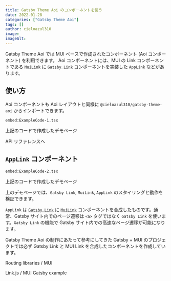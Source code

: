 ```yaml
---
title: Gatsby Theme Aoi のコンポーネントを使う
date: 2022-01-28
categories: ["Gatsby Theme Aoi"]
tags: []
author: cieloazul310
image: 
imageAlt: 
---
```



Gatsby Theme Aoi では MUI ベースで作成されたコンポーネント (Aoi コンポーネント) を利用できます。
Aoi コンポーネントには、MUI の Link コンポーネントである [`MuiLink`] に [`Gatsby Link`] コンポーネントを実装した `AppLink` などがあります。

## 使い方

Aoi コンポーネントも Aoi レイアウトと同様に `@cieloazul310/gatsby-theme-aoi` からインポートできます。

`embed:ExampleCode-1.tsx`

<AppLink to="/examples/page-03">上記のコードで作成したデモページ</AppLink>

API リファレンスへ

## `AppLink` コンポーネント

`embed:ExampleCode-2.tsx`

<AppLink to="/examples/page-04">上記のコードで作成したデモページ</AppLink>

上のデモページでは、`Gatsby Link`, `MuiLink`, `AppLink` のスタイリングと動作を検証できます。

`AppLink` は [`Gatsby Link`] に [`MuiLink`] コンポーネントを合成したものです。通常、Gatsby サイト内でのページ遷移は `<a>` タグではなく `Gatsby Link` を使います。`Gatsby Link` の機能で Gatsby サイト内での高速なページ遷移が可能になります。

Gatsby Theme Aoi の制作にあたって参考にしてきた Gatsby + MUI のプロジェクトでは必ず Gatsby Link と MUI Link を合成したコンポーネントを作成しています。

<PanelLink href="https://mui.com/guides/routing/">Routing libraries / MUI</PanelLink>

<PanelLink href="https://github.com/mui/material-ui/blob/master/examples/gatsby/src/components/Link.js">Link.js / MUI Gatsby example</PanelLink>

[`Gatsby Link`]: https://www.gatsbyjs.com/docs/reference/built-in-components/gatsby-link/ "Gatsby Link API"
[`MuiLink`]: https://mui.com/components/links/ "Links"
